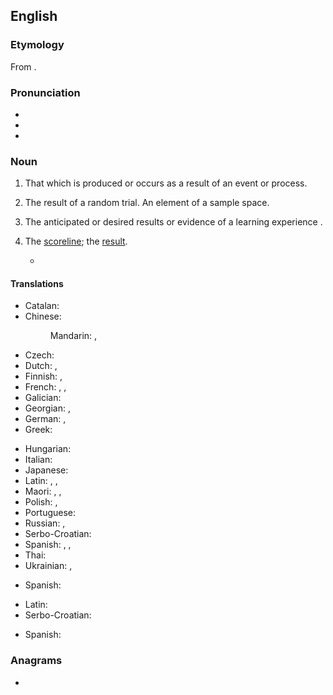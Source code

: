{{slim-wikipedia}}
==English==

===Etymology===
From {{compound|en|out|come}}.

===Pronunciation===
* {{IPA|en|/ˈaʊtkʌm/}}
* {{audio|en|LL-Q1860 (eng)-Vealhurl-outcome.wav|Audio (RP)}}
* {{hyphenation|en|out|come}}

===Noun===
{{en-noun}}

# That which is produced or occurs as a result of an event or process.
#: {{ux|en|A quality automobile is the '''outcome''' of the work of skilled engineers and thousands of workers.}}
# {{lb|en|probability theory}} The result of a random trial. An element of a sample space.
#: {{ux|en|Three is a possible '''outcome''' of tossing a six-sided die.}}
# {{lb|en|education}} The anticipated or desired results or evidence of a learning experience {{q|often used in the phrase ''learning outcomes''}}.
#: {{ux|en|The '''outcomes''' of this course are outlined in your syllabus.}}
#: {{syn|en|learning objective}}
# {{lb|en|chiefly|sport}} The [[scoreline]]; the [[result]].
#* {{quote-journal
|en
|date=November 12, 2011
|author=
|title=International friendly: England 1-0 Spain
|work=BBC Sport
|url=http://news.bbc.co.uk/sport2/hi/football/15693231.stm
|page=
|passage=Spain failed to move through the gears despite exerting control for lengthy spells and a measure of perspective must be applied immediately to the '''outcome'''.}}

====Translations====
{{trans-top|result}}
* Catalan: {{t+|ca|resultat|m}}
* Chinese:
*: Mandarin: {{t+|cmn|結果|sc=Hani}}, {{t+|cmn|结果|tr=jiéguǒ|sc=Hani}}
* Czech: {{t+|cs|výsledek|m}}
* Dutch: {{t+|nl|resultaat|n}}, {{t+|nl|uitkomst|f}}
* Finnish: {{t+|fi|tulos}}, {{t+|fi|seuraus}}
* French: {{t+|fr|issue|f}}, {{t+|fr|résultat|m}}, {{t+|fr|dénouement|m}}
* Galician: {{t|gl|resultado|m}}
* Georgian: {{t|ka|შედეგი}}, {{t|ka|დაბოლოება}}
* German: {{t+|de|Ergebnis|n}}, {{t+|de|Ausgang|m}}
* Greek: {{t+|el|έκβαση|f}}
{{trans-mid}}
* Hungarian: {{t+|hu|kimenetel}}
* Italian: {{t+|it|risultato|m}}
* Japanese: {{t+|ja|結果|tr=けっか, kekka|sc=Jpan}}
* Latin: {{t|la|eventus|m}}, {{t|la|prōventus|m}}, {{t|la|effectus|m}}
* Maori: {{t|mi|tukungaiho}}, {{t|mi|whakataunga}}, {{t|mi|putanga}}
* Polish: {{t+|pl|rezultat}}, {{t+|pl|wynik}}
* Portuguese: {{t+|pt|resultado|m}}
* Russian: {{t+|ru|исхо́д|m}}, {{t+|ru|результа́т|m}}
* Serbo-Croatian: {{t+|sh|ishod|m}}
* Spanish: {{t+|es|resultado|m}}, {{t+|es|consecuencia|f}}, {{t+|es|desenlace|m}}
* Thai: {{t+|th|ผล}}
* Ukrainian: {{t|uk|на́слідок}}, {{t+|uk|результа́т}}
{{trans-bottom}}

{{trans-top|education}}
* Spanish: {{t+|es|objetivos|m-p}}
{{trans-mid}}
{{trans-bottom}}

{{trans-top|probability}}
* Latin: {{t|la|eventum|n}}
* Serbo-Croatian: {{t+|sh|ishod}}
{{trans-mid}}
* Spanish: {{t+|es|resultado|m}}
{{trans-bottom}}

===Anagrams===
* {{anagrams|en|a=cemootu|come out|comeout}}